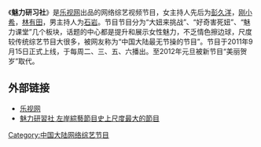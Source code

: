 {{orphan|time=2013-04-18T00:31:50+00:00}}
{{unreferenced|time=2013-04-18T00:31:50+00:00}}

《'''魅力研习社'''》是[[乐视网|乐视网]]出品的网络综艺视频节目，女主持人先后为[[彭久洋|彭久洋]]，[[刚小希|刚小希]]，[[林有田|林有田]]，男主持人为[[石岩|石岩]]。节目节目分为“大妞来挑战”、“好奇害死妞”、“魅力课堂”几个板块，话题的中心都是提升和展示女性魅力，不乏情色擦边球，尺度较传统综艺节目大很多，被网友称为“中国大陆最无节操的节目”。节目于2011年9月15日正式上线，于每周二、三、五、六播出。至2012年元旦被新节目“美丽贺岁”取代。

== 外部链接 ==
*[http://www.le.com/ 乐视网]
*[http://news.gamme.com.tw/191480#ixzz2Tj35lDlU 魅力研習社 左岸綜藝節目史上尺度最大的節目]

[[Category:中国大陆网络综艺节目|Category:中国大陆网络综艺节目]]